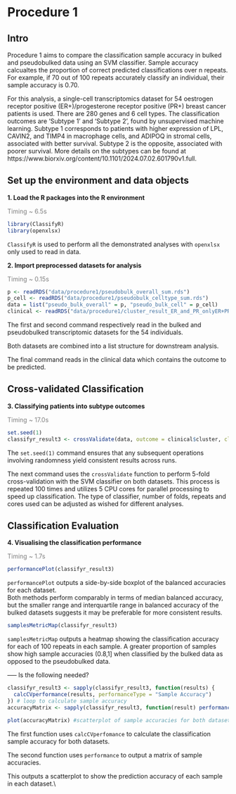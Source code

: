 # Procedure 1

## Intro

Procedure 1 aims to compare the classification sample accuracy in bulked and pseudobulked data using an SVM classifier. Sample accuracy calcualtes the proportion of correct predicted classifications over n repeats. For example, if 70 out of 100 repeats accurately classify an individual, their sample accuracy is 0.70.

For this analysis, a single-cell transcriptomics dataset for 54 oestrogen receptor positive (ER+)/progesterone receptor positive (PR+) breast cancer patients is used. There are 280 genes and 6 cell types. The classification outcomes are 'Subtype 1' and 'Subtype 2', found by unsupervised machine learning. Subtype 1 corresponds to patients with higher expression of LPL, CAVIN2, and TIMP4 in macrophage cells, and ADIPOQ in stromal cells, associated with better survival. Subtype 2 is the opposite, associated with poorer survival. More details on the subtypes can be found at https://www.biorxiv.org/content/10.1101/2024.07.02.601790v1.full.

## Set up the environment and data objects

**1. Load the R packages into the R environment**

[Timing \~ 6.5s]{style="color: grey;"}

```r
library(ClassifyR)
library(openxlsx)
```

`ClassifyR` is used to perform all the demonstrated analyses with `openxlsx` only used to read in data.

**2. Import preprocessed datasets for analysis**

[Timing \~ 0.15s]{style="color: grey;"}

```r
p <- readRDS("data/procedure1/pseudobulk_overall_sum.rds")
p_cell <- readRDS("data/procedure1/pseudobulk_celltype_sum.rds")
data = list("pseudo_bulk_overall" = p, "pseudo_bulk_cell" = p_cell)
clinical <- readRDS("data/procedure1/cluster_result_ER_and_PR_onlyER+PR+.rds")
```

The first and second command respectively read in the bulked and pseudobulked transcriptomic datasets for the 54 individuals.

Both datasets are combined into a list structure for downstream analysis.

The final command reads in the clinical data which contains the outcome to be predicted.

## Cross-validated Classification

**3. Classifying patients into subtype outcomes**

[Timing \~ 17.0s]{style="color: grey;"}

```r
set.seed(1)
classifyr_result3 <- crossValidate(data, outcome = clinical$cluster, classifier = "SVM", nFolds = 5, nRepeats = 100, nCores = 5)
```

The `set.seed(1)` command ensures that any subsequent operations involving randomness yield consistent results across runs.

The next command uses the `crossValidate` function to perform 5-fold cross-validation with the SVM classifier on both datasets. This process is repeated 100 times and utilizes 5 CPU cores for parallel processing to speed up classification. The type of classifier, number of folds, repeats and cores used can be adjusted as wished for different analyses.\

## Classification Evaluation

**4. Visualising the classification performance**

[Timing \~ 1.7s]{style="color: grey;"}

```r
performancePlot(classifyr_result3)
```

`performancePlot` outputs a side-by-side boxplot of the balanced accuracies for each dataset.\
Both methods perform comparably in terms of median balanced accuracy, but the smaller range and interquartile range in balanced accuracy of the bulked datasets suggests it may be preferable for more consistent results.

```r
samplesMetricMap(classifyr_result3)
```

`samplesMetricMap` outputs a heatmap showing the classification accuracy for each of 100 repeats in each sample. A greater proportion of samples show high sample accuracies (0.8,1\] when classified by the bulked data as opposed to the pseudobulked data.

----- Is the following needed?

```r
classifyr_result3 <- sapply(classifyr_result3, function(results) {
  calcCVperformance(results, performanceType = "Sample Accuracy")
}) # loop to calculate sample accuracy
accuracyMatrix <- sapply(classifyr_result3, function(result) performance(result)[["Sample Accuracy"]])

plot(accuracyMatrix) #scatterplot of sample accuracies for both datasets
```

The first function uses `calcCVperfomance` to calculate the classification sample accuracy for both datasets.

The second function uses `performance` to output a matrix of sample accuracies.

This outputs a scatterplot to show the prediction accuracy of each sample in each dataset.\\
